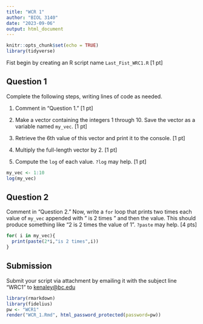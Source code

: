 ```yaml
---
title: "WCR 1"
author: "BIOL 3140"
date: "2023-09-06"
output: html_document
---
```


```r
knitr::opts_chunk$set(echo = TRUE)
library(tidyverse)
```

Fist begin by creating an R script name `Last_Fist_WRC1.R` [1 pt]

## Question 1

Complete the following steps, writing lines of code as needed.

1. Comment in "Question 1." [1 pt]

2. Make a vector containing the integers 1 through 10. Save the vector as a variable named `my_vec`. [1 pt]

3. Retrieve the 6th value of this vector and print it to the console. [1 pt]

4. Multiply the full-length vector by 2. [1 pt]

5. Compute the `log` of each value. `?log` may help. [1 pt]


```r
my_vec <- 1:10
log(my_vec)
```

## Question 2

Comment in "Question 2." Now, write a `for` loop that prints two times each value of `my_vec` appended with " is 2 times " and then the value. This should produce something like "2 is 2 times the value of 1". `?paste` may help. [4 pts]

```r
for( i in my_vec){
  print(paste(2*i,"is 2 times",i))
}

```

## Submission

Submit your script via attachment by emailing it with the subject line "WRC1" to [kenaley@bc.edu](mailto:kenaley@bc.edu)

```r
library(rmarkdown)
library(fidelius)
pw <- "WCR1"
render("WCR_1.Rmd", html_password_protected(password=pw))

```

